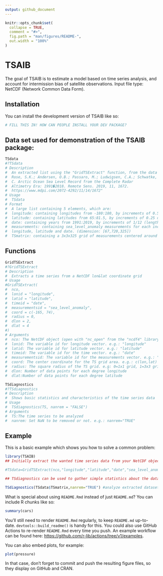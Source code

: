 ```yaml
---
output: github_document
---
```


<!-- README.md is generated from README.Rmd. Please edit that file -->

```r
knitr::opts_chunk$set(
  collapse = TRUE,
  comment = "#>",
  fig.path = "man/figures/README-",
  out.width = "100%"
)
```

# TSAIB

<!-- badges: start -->
<!-- badges: end -->

The goal of TSAIB is to estimate a model based on time series analysis, and 
account for intermission bias of satellite observations.
Input file type: NetCDF (Network Common Data Form).

## Installation

You can install the development version of TSAIB like so:

``` r
# FILL THIS IN! HOW CAN PEOPLE INSTALL YOUR DEV PACKAGE?
```
## Data set used for demonstration of the TSAIB package:
``` r 
TSdata
#?TSdata
# Description
#  An extracted list using the "GridTSExtract" function, from the data set:
#  Rose, S.K.; Andersen, O.B.; Passaro, M.; Ludwigsen, C.A.; Schwatke, 
#  C. Arctic Ocean Sea Level Record from the Complete Radar 
#  Altimetry Era: 1991�2018. Remote Sens. 2019, 11, 1672. 
#  https://www.mdpi.com/2072-4292/11/14/1672"
# Usage
#  TSdata
# Format
#  A large list containing 5 elements, which are:
#  longitude: containing longitudes from -180:180, by increments of 0.5 degrees (length: 720)
#  latitude: containing latitudes from 65:81.5, by increments of 0.25 degrees (length: 67)
#  date: containing years from 1991:2019, by increments of 1/12 (length:325)
#  measurements: containing sea_level_anomaly measurements for each increments of: 
#  longitude, latitude and date. (dimension: [67,720,325])
#  TSmatrix: containing a 3x3x325 grid of measurements centered around (lon,lat)=(-165,74)
```

## Functions
``` r 
GridTSExtract
#?GridTSExtract
# Description
#  Extracts a time series from a NetCDF lon&lat coordinate grid
# Usage
#GridTSExtract(
#  nco,
#  lonid = "longitude",
#  latid = "latitude",
#  timeid = "date",
#  measurementsid = "sea_level_anomaly",
#  coord = c(-165, 74),
#  radius = 0,
#  dlon = 2,
#  dlat = 4
#)
# Arguments
#  nco: The NetCDF object (open with "nc_open" from the "ncdf4" library)
#  lonid: The variable id for longitude vector. e.g.: "longitude"
#  latid: The variable id for latitude vector. e.g.: "latitude"
#  timeid: The variable id for the time vector. e.g.: "date"
#  measurementsid: The variable id for the measurements vector. e.g.: "sea_level_anomaly"
#  coord: The center coordinate for the TS grid area. e.g.: c(lon,lat) i.e. c(-164,74)
#  radius: The square radius of the TS grid. e.g: 0=1x1 grid, 1=3x3 grid, 2=5x5 grid etc.
#  dlon: Number of data points for each degree longitude
#  dlat:Number of data points for each degree latitude
```
``` r 
TSdiagnostics
#?TSdiagnostics
# Description
#  Shows basic statistics and characteristics of the time series data
# Usage
#  TSdiagnostics(TS, nanrem = "FALSE")
# Arguments
#  TS:The time series to be analyzed
#  nanrem: Set NaN to be removed or not. e.g.: nanrem="TRUE"

``` 



## Example

This is a basic example which shows you how to solve a common problem:

```r
library(TSAIB)
## Initially extract the wanted time series data from your NetCDF object (nco) using GridTSExtract:

#TSdata=GridTSExtract(nco,"longitude","latitude","date","sea_level_anomaly",c(-165,74),1,2,4)

## TSdiagnostics can be used to gather simple statistics about the data

TSdiagnostics(TSdata$TSmatrix,nanrem="TRUE") #analyze extracted dataset, and remove NaN


```

What is special about using `README.Rmd` instead of just `README.md`? You can include R chunks like so:

```r
summary(cars)
```

You'll still need to render `README.Rmd` regularly, to keep `README.md` up-to-date. `devtools::build_readme()` is handy for this. You could also use GitHub Actions to re-render `README.Rmd` every time you push. An example workflow can be found here: <https://github.com/r-lib/actions/tree/v1/examples>.

You can also embed plots, for example:

```r
plot(pressure)
```

In that case, don't forget to commit and push the resulting figure files, so they display on GitHub and CRAN.
